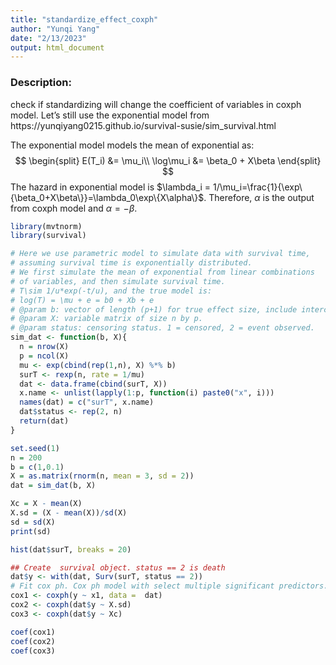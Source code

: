 ```yaml
---
title: "standardize_effect_coxph"
author: "Yunqi Yang"
date: "2/13/2023"
output: html_document
---
```


### Description: 

check if standardizing will change the coefficient of variables in coxph model. Let's still use the exponential model from https://yunqiyang0215.github.io/survival-susie/sim_survival.html

The exponential model models the mean of exponential as:
$$
\begin{split}
E(T_i) &= \mu_i\\
\log\mu_i &= \beta_0 + X\beta
\end{split}
$$
The hazard in exponential model is $\lambda_i = 1/\mu_i=\frac{1}{\exp\{\beta_0+X\beta\}}=\lambda_0\exp\{X\alpha\}$. Therefore, $\alpha$ is the output from coxph model and $\alpha=-\beta$. 


```r
library(mvtnorm)
library(survival)
```

```r
# Here we use parametric model to simulate data with survival time,
# assuming survival time is exponentially distributed. 
# We first simulate the mean of exponential from linear combinations
# of variables, and then simulate survival time. 
# T\sim 1/u*exp(-t/u), and the true model is:
# log(T) = \mu + e = b0 + Xb + e
# @param b: vector of length (p+1) for true effect size, include intercept.
# @param X: variable matrix of size n by p. 
# @param status: censoring status. 1 = censored, 2 = event observed. 
sim_dat <- function(b, X){
  n = nrow(X)
  p = ncol(X)
  mu <- exp(cbind(rep(1,n), X) %*% b)
  surT <- rexp(n, rate = 1/mu)
  dat <- data.frame(cbind(surT, X))
  x.name <- unlist(lapply(1:p, function(i) paste0("x", i)))
  names(dat) = c("surT", x.name)
  dat$status <- rep(2, n)
  return(dat)
}

```


```r
set.seed(1)
n = 200
b = c(1,0.1)
X = as.matrix(rnorm(n, mean = 3, sd = 2))
dat = sim_dat(b, X)

Xc = X - mean(X)
X.sd = (X - mean(X))/sd(X)
sd = sd(X)
print(sd)
```

```r
hist(dat$surT, breaks = 20)
```


```r
## Create  survival object. status == 2 is death
dat$y <- with(dat, Surv(surT, status == 2))
# Fit cox ph. Cox ph model with select multiple significant predictors..
cox1 <- coxph(y ~ x1, data =  dat)
cox2 <- coxph(dat$y ~ X.sd)
cox3 <- coxph(dat$y ~ Xc)
```


```r
coef(cox1)
coef(cox2)
coef(cox3)
```

